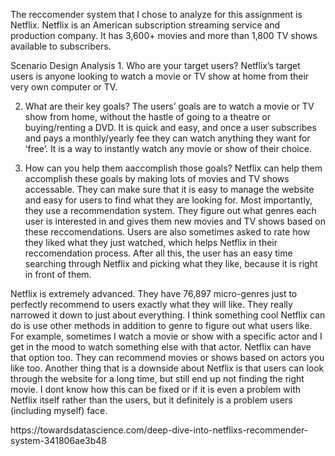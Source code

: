 The reccomender system that I chose to analyze for this assignment is Netflix. Netflix is an American subscription streaming service and production company. It has 3,600+ movies and more than 1,800 TV shows available to subscribers. 

Scenario Design Analysis
1. Who are your target users?
Netflix's target users is anyone looking to watch a movie or TV show at home from their very own computer or TV. 

2. What are their key goals?
The users' goals are to watch a movie or TV show from home, without the hastle of going to a theatre or buying/renting a DVD. It is quick and easy, and once a user subscribes and pays a monthly/yearly fee they can watch anything they want for 'free'. It is a way to instantly watch any movie or show of their choice. 

3. How can you help them aaccomplish those goals?
Netflix can help them accomplish these goals by making lots of movies and TV shows accessable. They can make sure that it is easy to manage the website and easy for users to find what they are looking for. Most importantly, they use a recommendation system. They figure out what genres each user is interested in and gives them new movies and TV shows based on these reccomendations. Users are also sometimes asked to rate how they liked what they just watched, which helps Netflix in their reccomendation process. After all this, the user has an easy time searching through Netflix and picking what they like, because it is right in front of them. 

Netflix is extremely advanced. They have 76,897 micro-genres just to perfectly recommend to users exactly what they will like. They really narrowed it down to just about everything. I think something cool Netflix can do is use other methods in addition to genre to figure out what users like. For example, sometimes I watch a movie or show with a specific actor and I get in the mood to watch something else with that actor. Netflix can have that option too. They can recommend movies or shows based on actors you like too. Another thing that is a downside about Netflix is that 
users can look through the website for a long time, but still end up not finding the right movie. I dont know how this can be fixed or if it is even a problem with Netflix itself rather than the users, but it definitely is a problem users (including myself) face. 


https://towardsdatascience.com/deep-dive-into-netflixs-recommender-system-341806ae3b48

